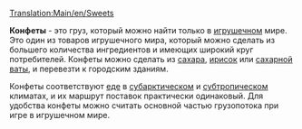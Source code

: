 [[Translation:Main/en/Sweets]]
{{ru/Груз| груз=Конфеты
| изображение=Sweets.png
| производит=[[Main/ru/Конфетная фабрика|Конфетная фабрика]]
| принимает=[[Main/ru/Город|Город]]
}}

'''Конфеты''' - это груз, который можно найти только в [[Main/en/Климат/Ru#Игрушечный|игрушечном]] мире. Это один из товаров игрушечного мира, который можно сделать из большего количества ингредиентов и имеющих широкий круг потребителей. Конфеты можно сделать из [[Main/ru/Сахар|сахара]], [[Main/ru/Ириски|ирисок]] или [[Main/ru/Сахарная вата|сахарной ваты]], и перевезти к городским зданиям.

Конфеты соответствуют [[Main/ru/Еда|еде]] в [[Main/en/Климат/Ru#Субарктический|субарктическом]] и [[Main/en/Климат/Ru#Субтропический|субтропическом]] климатах, и их маршрут поставок практически одинаковый. Для удобства конфеты можно считать основной частью грузопотока при игре в игрушечном мире.